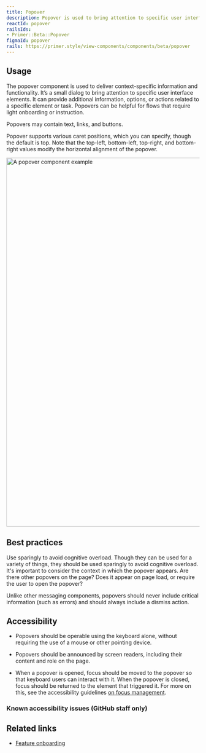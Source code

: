 ```yaml
---
title: Popover
description: Popover is used to bring attention to specific user interface elements.
reactId: popover
railsIds:
- Primer::Beta::Popover
figmaId: popover
rails: https://primer.style/view-components/components/beta/popover
---
```



## Usage

The popover component is used to deliver context-specific information and functionality. It’s a small dialog to bring attention to specific user interface elements. It can provide additional information, options, or actions related to a specific element or task. Popovers can be helpful for flows that require light onboarding or instruction.

Popovers may contain text, links, and buttons.

Popover supports various caret positions, which you can specify, though the default is top. Note that the top-left, bottom-left, top-right, and bottom-right values modify the horizontal alignment of the popover.

<img
  src="https://user-images.githubusercontent.com/586552/227022626-625dad35-47d5-46ac-ba64-3c1285a37410.png"
  role="presentation"
  width="960"
  alt="A popover component example"
/>

## Best practices

Use sparingly to avoid cognitive overload. Though they can be used for a variety of things, they should be used sparingly to avoid cognitive overload. It's important to consider the context in which the popover appears. Are there other popovers on the page? Does it appear on page load, or require the user to open the popover?

Unlike other messaging components, popovers should never include critical information (such as errors) and should always include a dismiss action.

## Accessibility

- Popovers should be operable using the keyboard alone, without requiring the use of a mouse or other pointing device.

- Popovers should be announced by screen readers, including their content and role on the page.

- When a popover is opened, focus should be moved to the popover so that keyboard users can interact with it. When the popover is closed, focus should be returned to the element that triggered it. For more on this, see the accessibility guidelines [on focus management](/guides/accessibility/focus-management).

### Known accessibility issues (GitHub staff only)

 <AccessibilityLink label="Popover"/>

## Related links

- [Feature onboarding](../ui-patterns/feature-onboarding)

